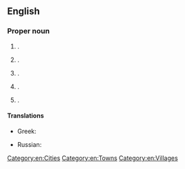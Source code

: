 ==English==
{{wikipedia}}

===Proper noun===
{{en-proper noun}}

# {{place|en|town|s/Alabama}}.
# {{place|en|city|s/Florida}}.
# {{place|en|city|s/Georgia|c/USA|;|county seat|co/Lee County}}.
# {{place|en|town|in northern|s/Virginia|c/USA|;|county seat|co/Loudoun County}}.
# {{place|en|village|s/Ohio}}.

====Translations====
{{trans-top|city}}
* Greek: {{t|el|Λήζμπουργκ}}
{{trans-mid}}
* Russian: {{t|ru|Лисбу́рг|m}}
{{trans-bottom}}

[[Category:en:Cities]]
[[Category:en:Towns]]
[[Category:en:Villages]]